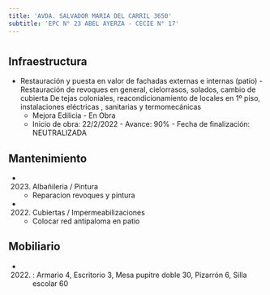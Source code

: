 ```yaml
---
title: 'AVDA. SALVADOR MARIA DEL CARRIL 3650'
subtitle: 'EPC N° 23 ABEL AYERZA - CECIE N° 17'
---
```


#
## Infraestructura

* Restauración y puesta en valor de fachadas externas e internas (patio) -
Restauración de revoques en general, cielorrasos, solados, cambio de cubierta
De tejas coloniales, reacondicionamiento de locales en 1º piso, instalaciones eléctricas , sanitarias y termomecánicas 
    + Mejora Edilicia - En Obra 
    + Inicio de obra: 22/2/2022 - Avance: 90% - Fecha de finalización: NEUTRALIZADA 






## Mantenimiento

*  (2023) Albañileria / Pintura 
    + Reparacion  revoques y pintura

*  (2022) Cubiertas / Impermeabilizaciones 
    + Colocar red antipaloma en patio





## Mobiliario

*  (2022) : Armario 4, Escritorio 3, Mesa pupitre doble 30, Pizarrón 6, Silla escolar 60 



